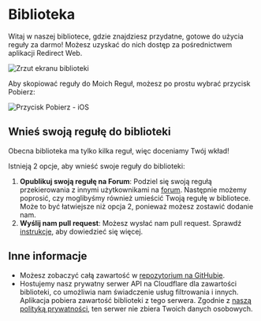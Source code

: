 # Biblioteka

Witaj w naszej bibliotece, gdzie znajdziesz przydatne, gotowe do użycia reguły za darmo! Możesz uzyskać do nich dostęp za pośrednictwem aplikacji Redirect Web.

![Zrzut ekranu biblioteki](/img/library-screenshot.webp)

Aby skopiować reguły do Moich Reguł, możesz po prostu wybrać przycisk Pobierz:

![Przycisk Pobierz - iOS](/img/library-get-button-ios.gif)

## Wnieś swoją regułę do biblioteki

Obecna biblioteka ma tylko kilka reguł, więc doceniamy Twój wkład!

Istnieją 2 opcje, aby wnieść swoje reguły do biblioteki:

1. **Opublikuj swoją regułę na Forum**: Podziel się swoją regułą przekierowania z innymi użytkownikami na [forum](https://github.com/mshibanami/redirect-web/discussions/categories/redirect-rules). Następnie możemy poprosić, czy moglibyśmy również umieścić Twoją regułę w bibliotece. Może to być łatwiejsze niż opcja 2, ponieważ możesz zostawić dodanie nam.
2. **Wyślij nam pull request**: Możesz wysłać nam pull request. Sprawdź [instrukcje](https://github.com/mshibanami/redirect-web/tree/main/library), aby dowiedzieć się więcej.

## Inne informacje

- Możesz zobaczyć całą zawartość w [repozytorium na GitHubie](https://github.com/mshibanami/redirect-web/tree/main/library).
- Hostujemy nasz prywatny serwer API na Cloudflare dla zawartości biblioteki, co umożliwia nam świadczenie usług filtrowania i innych. Aplikacja pobiera zawartość biblioteki z tego serwera. Zgodnie z [naszą polityką prywatności](privacy-policy.mdx), ten serwer nie zbiera Twoich danych osobowych.
